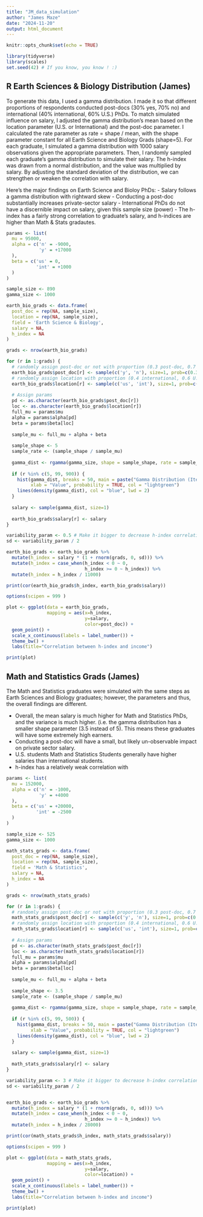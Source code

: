 ```yaml
---
title: "JM_data_simulation"
author: "James Maze"
date: "2024-11-20"
output: html_document
---
```


```r
knitr::opts_chunk$set(echo = TRUE)

library(tidyverse)
library(scales)
set.seed(42) # If you know, you know ! :)

```

## R Earth Sciences & Biology Distribution (James)

To generate this data, I used a gamma distribution. I made it so that different proportions of respondents conducted post-docs (30% yes, 70% no) and international (40% international, 60% U.S.) PhDs. To match simulated influence on salary, I adjusted the gamma distribution's mean based on the location parameter (U.S. or International) and the post-doc parameter. I calculated the rate parameter as rate = shape / mean, with the shape parameter constant for all Earth Science and Biology Grads (shape=5). For each graduate, I simulated a gamma distribution with 1000 salary observations given the appropriate parameters. Then, I randomly sampled each graduate's gamma distribution to simulate their salary. The h-index was drawn from a normal distribution, and the value was multiplied by salary. By adjusting the standard deviation of the distribution, we can strengthen or weaken the correlation with salary. 

Here's the major findings on Earth Science and Bioloy PhDs:
- Salary follows a gamma distribution with rightward skew
- Conducting a post-doc substantially increases private-sector salary
- International PhDs do not have a discernible impact on salary, given this sample size (power)
- The h-index has a fairly strong correlation to graduate's salary, and h-indices are higher than Math & Stats gradautes. 

```r

params <- list(
  mu = 95000,
  alpha = c('n' = -9000,
            'y' = +17000
  ),
  beta = c('us' = 0,
           'int' = +1000
  )
)

```

```r
sample_size <- 890
gamma_size <- 1000

earth_bio_grads <- data.frame(
  post_doc = rep(NA, sample_size), 
  location = rep(NA, sample_size),
  field = 'Earth Science & Biology',
  salary = NA,
  h_index = NA
)

grads <- nrow(earth_bio_grads)

for (r in 1:grads) {
  # randomly assign post-doc or not with proportion (0.3 post-doc, 0.7 not)
  earth_bio_grads$post_doc[r] <- sample(c('y', 'n'), size=1, prob=c(0.3, 0.7))
  # randomly assign location with proportion (0.4 international, 0.6 U.S.)
  earth_bio_grads$location[r] <- sample(c('us', 'int'), size=1, prob=c(0.4, 0.6))
  
  # Assign params 
  pd <- as.character(earth_bio_grads$post_doc[r])
  loc <- as.character(earth_bio_grads$location[r])
  full_mu = params$mu
  alpha = params$alpha[pd]
  beta = params$beta[loc]
  
  sample_mu <- full_mu + alpha + beta
  
  sample_shape <- 5
  sample_rate <- (sample_shape / sample_mu)
  
  gamma_dist <- rgamma(gamma_size, shape = sample_shape, rate = sample_rate)
  
  if (r %in% c(5, 99, 900)) {
    hist(gamma_dist, breaks = 50, main = paste("Gamma Distribution (Iteration: with", pd, " and", loc,")"),
         xlab = "Value", probability = TRUE, col = "lightgreen")
    lines(density(gamma_dist), col = "blue", lwd = 2)
  }
  
  salary <- sample(gamma_dist, size=1)
  
  earth_bio_grads$salary[r] <- salary
}

```

```r

variability_param <- 0.5 # Make it bigger to decrease h-index correlation
sd <- variability_param / 2

earth_bio_grads <- earth_bio_grads %>% 
  mutate(h_index = salary * (1 + rnorm(grads, 0, sd))) %>% 
  mutate(h_index = case_when(h_index < 0 ~ 0,
                             h_index >= 0 ~ h_index)) %>% 
  mutate(h_index = h_index / 11000) 

print(cor(earth_bio_grads$h_index, earth_bio_grads$salary))

options(scipen = 999 )

plot <- ggplot(data = earth_bio_grads, 
               mapping = aes(x=h_index, 
                             y=salary, 
                             color=post_doc)) +
  geom_point() +
  scale_x_continuous(labels = label_number()) +
  theme_bw() +
  labs(title="Correlation between h-index and income")

print(plot)
```

## Math and Statistics Grads (James)

The Math and Statistics graduates were simulated with the same steps as Earth Sciences and Biology graduates; however, the parameters and thus, the overall findings are different. 

- Overall, the mean salary is much higher for Math and Statistics PhDs, and the variance is much higher. (i.e. the gamma distribution has a smaller shape parameter (3.5 instead of 5). This means these graduates will have some extremely high earners. 
- Conducting a post-doc will have a small, but likely un-observable impact on private sector salary. 
- U.S. students Math and Statistics Students generally have higher salaries than international students.
- h-index has a relatively weak correlation with 



```r

params <- list(
  mu = 152000,
  alpha = c('n' = -1000,
            'y' = +4000
  ),
  beta = c('us' = +20000,
           'int' = -2500
  )
)
```

```r

sample_size <- 525
gamma_size <- 1000

math_stats_grads <- data.frame(
  post_doc = rep(NA, sample_size), 
  location = rep(NA, sample_size),
  field = 'Math & Statistics',
  salary = NA,
  h_index = NA
)

grads <- nrow(math_stats_grads)

for (r in 1:grads) {
  # randomly assign post-doc or not with proportion (0.3 post-doc, 0.7 not)
  math_stats_grads$post_doc[r] <- sample(c('y', 'n'), size=1, prob=c(0.15, 0.85))
  # randomly assign location with proportion (0.4 international, 0.6 U.S.)
  math_stats_grads$location[r] <- sample(c('us', 'int'), size=1, prob=c(0.75, 0.25))
  
  # Assign params 
  pd <- as.character(math_stats_grads$post_doc[r])
  loc <- as.character(math_stats_grads$location[r])
  full_mu = params$mu
  alpha = params$alpha[pd]
  beta = params$beta[loc]
  
  sample_mu <- full_mu + alpha + beta
  
  sample_shape <- 3.5
  sample_rate <- (sample_shape / sample_mu)
  
  gamma_dist <- rgamma(gamma_size, shape = sample_shape, rate = sample_rate)
  
  if (r %in% c(5, 99, 500)) {
    hist(gamma_dist, breaks = 50, main = paste("Gamma Distribution (Iteration: with", pd, " and", loc,")"),
         xlab = "Value", probability = TRUE, col = "lightgreen")
    lines(density(gamma_dist), col = "blue", lwd = 2)
  }
  
  salary <- sample(gamma_dist, size=1)
  
  math_stats_grads$salary[r] <- salary
}
```

```r

variability_param <- 3 # Make it bigger to decrease h-index correlation
sd <- variability_param / 2


earth_bio_grads <- earth_bio_grads %>% 
  mutate(h_index = salary * (1 + rnorm(grads, 0, sd))) %>% 
  mutate(h_index = case_when(h_index < 0 ~ 0,
                             h_index >= 0 ~ h_index)) %>% 
  mutate(h_index = h_index / 28000) 

print(cor(math_stats_grads$h_index, math_stats_grads$salary))

options(scipen = 999 )

plot <- ggplot(data = math_stats_grads, 
               mapping = aes(x=h_index, 
                             y=salary, 
                             color=location)) +
  geom_point() +
  scale_x_continuous(labels = label_number()) +
  theme_bw() +
  labs(title="Correlation between h-index and income")

print(plot)

```



